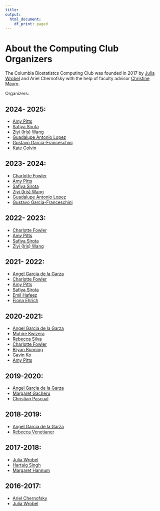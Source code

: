 ```yaml
---
title:
output:
  html_document:
    df_print: paged
---
```


<h1> About the Computing Club Organizers </h1>

The Columbia Biostatistcs Computing Club was founded in 2017 by [Julia Wrobel](http://juliawrobel.com/) and Ariel Chernofsky with the help of faculty advisor [Christine Mauro](http://christinemauro.com/).

Organizers:

## 2024- 2025:

- [Amy Pitts](https://www.linkedin.com/in/amy-pitts-102423129/)
- [Safiya Sirota](https://www.linkedin.com/in/safiya-sirota/)
- [Ziyi (Iris) Wang](https://www.linkedin.com/in/irisziyiwang/)
- [Guadalupe Antonio Lopez](https://www.linkedin.com/in/guadalupe-antonio-lopez-29b5411b6)
- [Gustavo Garcia-Franceschini](https://www.linkedin.com/in/gustavo-garcia-franceschini/)
- [Kate Colvin]()


## 2023- 2024:

- [Charlotte Fowler](https://www.linkedin.com/in/charlotte-fowler-2a86b71a0/)
- [Amy Pitts](https://www.linkedin.com/in/amy-pitts-102423129/)
- [Safiya Sirota](https://www.linkedin.com/in/safiya-sirota/)
- [Ziyi (Iris) Wang](https://www.linkedin.com/in/irisziyiwang/)
- [Guadalupe Antonio Lopez](https://www.linkedin.com/in/guadalupe-antonio-lopez-29b5411b6)
- [Gustavo Garcia-Franceschini](https://www.linkedin.com/in/gustavo-garcia-franceschini/)

## 2022- 2023: 
- [Charlotte Fowler](https://www.linkedin.com/in/charlotte-fowler-2a86b71a0/)
- [Amy Pitts](https://www.linkedin.com/in/amy-pitts-102423129/)
- [Safiya Sirota](https://www.linkedin.com/in/safiya-sirota/)
- [Ziyi (Iris) Wang](https://www.linkedin.com/in/irisziyiwang/)

## 2021- 2022:
- [Angel Garcia de la Garza](https://www.linkedin.com/in/angel-garcia-de-la-garza/)
- [Charlotte Fowler](https://www.linkedin.com/in/charlotte-fowler-2a86b71a0/)
- [Amy Pitts](http://linkedin.com/in/amy-pitts-102423129)
- [Safiya Sirota](https://www.linkedin.com/in/safiya-sirota/)
- [Emil Hafeez](https://www.linkedin.com/in/emilhafeez/)
- [Fiona Ehrich](https://www.linkedin.com/in/fiona-ehrich/)

## 2020-2021:

- [Angel Garcia de la Garza](https://www.linkedin.com/in/angel-garcia-de-la-garza/)
- [Muhire Kwizera](https://www.linkedin.com/in/muhire-honorine-kwizera-96253583/) 
- [Rebecca Silva](https://www.linkedin.com/in/rebecca-silva-2298a5134/) 
- [Charlotte Fowler](https://www.linkedin.com/in/charlotte-fowler-2a86b71a0/)
- [Bryan Bunning](https://www.linkedin.com/in/bryan-bunning/) 
- [Gavin Ko](https://www.linkedin.com/in/gavin-ko-718801179/) 
- [Amy Pitts](http://linkedin.com/in/amy-pitts-102423129)


## 2019-2020:

- [Angel Garcia de la Garza](https://www.linkedin.com/in/angel-garcia-de-la-garza/)
- [Margaret Gacheru]()
- [Christian Pascual](https://www.linkedin.com/in/cbpascual/)

## 2018-2019:

- [Angel Garcia de la Garza](https://www.linkedin.com/in/angel-garcia-de-la-garza/)
- [Rebecca Venetianer](https://www.linkedin.com/in/rebeccavenetianer/)

## 2017-2018:

- [Julia Wrobel](https://www.linkedin.com/in/julia-wrobel-bb040431/)
- [Hartaig Singh](https://www.linkedin.com/in/hartaig-singh-90227b127/)
- [Margaret Hannum](https://www.mskcc.org/profile/margaret-hannum)

## 2016-2017:

- [Ariel Chernofsky](https://www.linkedin.com/in/ariel-chernofsky-16ab2b70/)
- [Julia Wrobel](https://www.linkedin.com/in/julia-wrobel-bb040431/)
